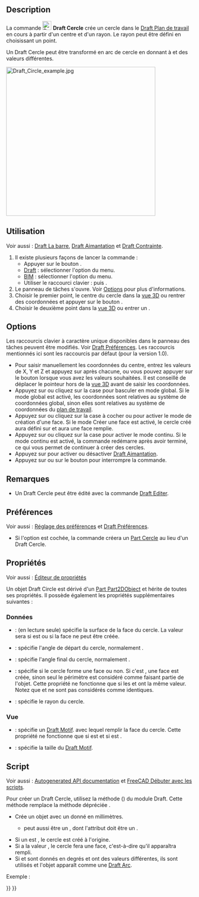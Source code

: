 <languages/>

{{Docnav/fr
|[[Draft_Arc_3Points/fr|Arc par 3 points]]
|[[Draft_Ellipse/fr|Ellipse]]
|[[Draft_Workbench/fr|Atelier Draft]]
|IconL=Draft_Arc_3Points.svg
|IconR=Draft_Ellipse.svg
|IconC=Workbench_Draft.svg
}}

{{GuiCommand/fr
|Name=Draft Circle
|Name/fr=Draft Cercle
|MenuLocation=Draft : Formes → Cercle<br><br>BIM : Formes 2D → Cercle
|Workbenches=[[Draft_Workbench/fr|Draft]], [[BIM_Workbench/fr|atelier BIM]]
|Shortcut={{KEY|C}} {{KEY|I}}
|Version=0.7
|SeeAlso=[[Draft_Arc/fr|Draft Arc]], [[Draft_Arc_3Points/fr|Draft Arc par 3 points]]
}}

==Description== 

La commande [[Image:Draft_Circle.svg|24px]] '''Draft Cercle''' crée un cercle dans le [[Draft_SelectPlane/fr|Draft Plan de travail]] en cours à partir d'un centre et d'un rayon. Le rayon peut être défini en choisissant un point.

Un Draft Cercle peut être transformé en arc de cercle en donnant à {{PropertyData|First Angle}} et {{PropertyData|Last Angle}} des valeurs différentes.

[[Image:Draft_Circle_example.jpg|400px]]
{{Caption|Cercle défini par deux points, le centre et le rayon}}

<span id="Usage"></span>
==Utilisation== 

Voir aussi : [[Draft_Tray/fr|Draft La barre]], [[Draft_Snap/fr|Draft Aimantation]] et [[Draft_Constrain/fr|Draft Contrainte]].

# Il existe plusieurs façons de lancer la commande :
#* Appuyer sur le bouton {{Button|[[Image:Draft_Circle.svg|16px]] [[Draft_Circle/fr|Cercle]]}}.
#* [[Draft_Workbench/fr|Draft]] : sélectionner l'option {{MenuCommand|Formes → [[Image:Draft_Circle.svg|16px]] Cercle}} du menu.
#* [[BIM_Workbench/fr|BIM]] : sélectionner l'option {{MenuCommand|Formes 2D → [[Image:Draft_Circle.svg|16px]] Cercle}} du menu.
#* Utiliser le raccourci clavier : {{KEY|C}} puis {{KEY|I}}.
# Le panneau de tâches {{MenuCommand|Cercle}} s'ouvre. Voir [[#Options|Options]] pour plus d'informations.
# Choisir le premier point, le centre du cercle dans la [[3D_view/fr|vue 3D]] ou rentrer des coordonnées et appuyer sur le bouton {{Button|[[Image:Draft_AddPoint.svg|16px]] Entrer un point}}.
# Choisir le deuxième point dans la [[3D_view/fr|vue 3D]] ou entrer un {{MenuCommand|Rayon}}.

==Options==

<div class="mw-translate-fuzzy">
Les raccourcis clavier à caractère unique disponibles dans le panneau des tâches peuvent être modifiés. Voir [[Draft_Preferences/fr|Draft Préférences]]. Les raccourcis mentionnés ici sont les raccourcis par défaut (pour la version 1.0).
</div>

* Pour saisir manuellement les coordonnées du centre, entrez les valeurs de X, Y et Z et appuyez sur {{KEY|Entrée}} après chacune, ou vous pouvez appuyer sur le bouton {{Button|[[Image:Draft_AddPoint.svg|16px]] Entrer un point}} lorsque vous avez les valeurs souhaitées. Il est conseillé de déplacer le pointeur hors de la [[3D_view/fr|vue 3D]] avant de saisir les coordonnées.
* Appuyez sur {{KEY|G}} ou cliquez sur la case {{MenuCommand|Global}} pour basculer en mode global. Si le mode global est activé, les coordonnées sont relatives au système de coordonnées global, sinon elles sont relatives au système de coordonnées du [[Draft_SelectPlane/fr|plan de travail]].
* Appuyez sur {{KEY|F}} ou cliquez sur la case à cocher {{MenuCommand|Remplir}} {{VersionNoteMinus/fr|1.0}} ou {{MenuCommand|Créer une face}} {{VersionNote/fr|1.1}} pour activer le mode de création d'une face. Si le mode Créer une face est activé, le cercle créé aura {{PropertyData|Make Face}} défini sur {{TRUE}} et aura une face remplie.
* Appuyez sur {{KEY|N}} ou cliquez sur la case {{MenuCommand|Continuer}} pour activer le mode continu. Si le mode continu est activé, la commande redémarre après avoir terminé, ce qui vous permet de continuer à créer des cercles.
* Appuyez sur {{KEY|S}} pour activer ou désactiver [[Draft_Snap/fr|Draft Aimantation]].
* Appuyez sur {{KEY|Échap}} ou sur le bouton {{Button|Fermer}} pour interrompre la commande.

<span id="Notes"></span>
==Remarques==

* Un Draft Cercle peut être édité avec la commande [[Draft_Edit/fr|Draft Editer]].

<span id="Preferences"></span>
==Préférences==

Voir aussi : [[Preferences_Editor/fr|Réglage des préférences]] et [[Draft_Preferences/fr|Draft Préférences]].

<div class="mw-translate-fuzzy">
* Si l'option {{MenuCommand|Édition → Préférences... → Draft → Général → Créer des primitives Part si possible}} est cochée, la commande créera un [[Part_Circle/fr|Part Cercle]] au lieu d'un Draft Cercle.
</div>

<span id="Properties"></span>
==Propriétés==

<div class="mw-translate-fuzzy">
Voir aussi : [[Property_editor/fr|Éditeur de propriétés]]
</div>

Un objet Draft Circle est dérivé d'un [[Part_Part2DObject/fr|Part Part2DObject]] et hérite de toutes ses propriétés. Il possède également les propriétés supplémentaires suivantes :

<span id="Data"></span>
===Données===

{{TitleProperty|Draft}}

* {{PropertyData|Area|Area}} : (en lecture seule) spécifie la surface de la face du cercle. La valeur sera {{value|0.0}} si {{PropertyData|Make Face}} est {{FALSE}} ou si la face ne peut être créée.
* {{PropertyData|First Angle|Angle}} : spécifie l'angle de départ du cercle, normalement {{value|0&#176;}}.
* {{PropertyData|Last Angle|Angle}} : spécifie l'angle final du cercle, normalement {{value|0&#176;}}.
* {{PropertyData|Make Face|Bool}} : spécifie si le cercle forme une face ou non. Si c'est {{TRUE}}, une face est créée, sinon seul le périmètre est considéré comme faisant partie de l'objet. Cette propriété ne fonctionne que si les {{PropertyData|First Angle}} et {{PropertyData|Last Angle}} ont la même valeur. Notez que {{value|0&#176;}} et {{value|360&#176;}} ne sont pas considérés comme identiques.
* {{PropertyData|Radius|Length}} : spécifie le rayon du cercle.

<span id="View"></span>
=== Vue ===

{{TitleProperty|Draft}}

* {{PropertyView|Pattern|Enumeration}} : spécifie un [[Draft_Pattern/fr|Draft Motif]]. avec lequel remplir la face du cercle. Cette propriété ne fonctionne que si {{PropertyData|Make Face}} est {{TRUE}} et si {{PropertyView|Display Mode}} est {{value|Flat Lines}}.
* {{PropertyView|Pattern Size|Float}}: spécifie la taille du [[Draft_Pattern/fr|Draft Motif]].

<span id="Scripting"></span>
==Script==

Voir aussi : [https://freecad.github.io/SourceDoc/ Autogenerated API documentation] et [[FreeCAD_Scripting_Basics/fr|FreeCAD Débuter avec les scripts]].

Pour créer un Draft Cercle, utilisez la méthode {{incode|make_circle}} ({{Version/fr|0.19}}) du module Draft. Cette méthode remplace la méthode dépréciée {{incode|makeCircle}}.

{{Code|code=
circle = make_circle(radius, placement=None, face=None, startangle=None, endangle=None, support=None)
circle = make_circle(Part.Edge, placement=None, face=None, startangle=None, endangle=None, support=None)
}}

*Crée un objet {{incode|circle}} avec un {{incode|radius}} donné en millimètres.
** {{incode|radius}} peut aussi être un {{incode|Part.Edge}}, dont l'attribut {{incode|Curve}} doit être un {{incode|Part.Circle}}.
*Si un {{incode|placement}} est {{incode|None}}, le cercle est créé à l'origine.
*Si {{incode|face}} a la valeur {{incode|True}}, le cercle fera une face, c'est-à-dire qu'il apparaîtra rempli.
*Si {{incode|startangle}} et {{incode|endangle}} sont donnés en degrés et ont des valeurs différentes, ils sont utilisés et l'objet apparaît comme une [[Draft_Arc/fr|Draft Arc]].

Exemple :
{{Code|code=
import FreeCAD as App
import Draft

doc = App.newDocument()

circle1 = Draft.make_circle(200)

zaxis = App.Vector(0, 0, 1)
p2 = App.Vector(1000, 1000, 0)
place2 = App.Placement(p2, App.Rotation(zaxis, 0))
circle2 = Draft.make_circle(500, placement=place2)

p3 = App.Vector(-1000, -1000, 0)
place3 = App.Placement(p3, App.Rotation(zaxis, 0))
circle3 = Draft.make_circle(750, placement=place3)

doc.recompute()
}}


{{Docnav/fr
|[[Draft_Arc_3Points/fr|Arc par 3 points]]
|[[Draft_Ellipse/fr|Ellipse]]
|[[Draft_Workbench/fr|Atelier Draft]]
|IconL=Draft_Arc_3Points.svg
|IconR=Draft_Ellipse.svg
|IconC=Workbench_Draft.svg
}}

{{Draft Tools navi{{#translation:}}}}
{{Userdocnavi{{#translation:}}}}